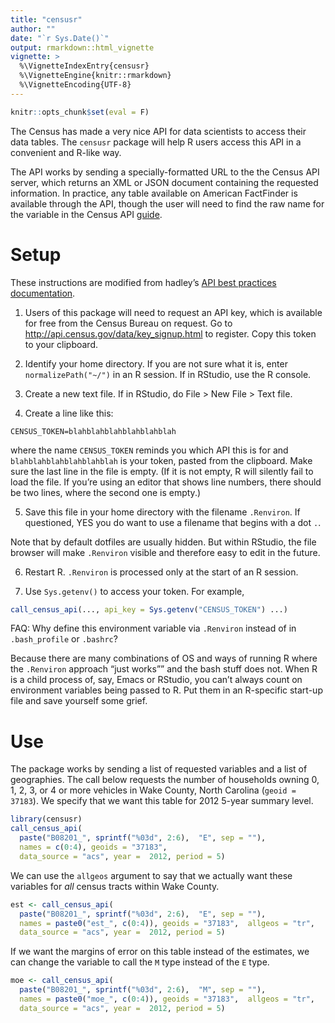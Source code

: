 ```yaml
---
title: "censusr"
author: ""
date: "`r Sys.Date()`"
output: rmarkdown::html_vignette
vignette: >
  %\VignetteIndexEntry{censusr}
  %\VignetteEngine{knitr::rmarkdown}
  %\VignetteEncoding{UTF-8}
---
```

```r
knitr::opts_chunk$set(eval = F)
```

The Census has made a very nice API for data scientists to access their data
tables. The `censusr` package will help R users access this API in a convenient
and R-like way.

The API works by sending a specially-formatted URL to the the Census API server,
which returns an XML or JSON document containing the requested information. In 
practice, any table available on American FactFinder is available through the
API, though the user will need to find the raw name for the variable in the
Census API 
[guide](http://www.census.gov/data/developers/data-sets/acs-survey-5-year-data.html).

# Setup
These instructions are modified from hadley's 
[API best practices documentation](https://cran.r-project.org/web/packages/httr/vignettes/api-packages.html).

1. Users of this package will need to request an API key, which is available for 
free from the Census Bureau on request. Go to
[http://api.census.gov/data/key_signup.html](http://api.census.gov/data/key_signup.html)
to register. Copy this token to your clipboard.

2. Identify your home directory. If you are not sure what it is, enter 
`normalizePath("~/")` in an R session. If in RStudio, use the R console.

3. Create a new text file. If in RStudio, do File > New File > Text file.

4. Create a line like this:

```
CENSUS_TOKEN=blahblahblahblahblahblah

```

where the name `CENSUS_TOKEN` reminds you which API this is for and 
`blahblahblahblahblahblah` is your token, pasted from the clipboard. Make sure 
the last line in the file is empty. (If it is not empty, R will silently fail 
to load the file. If you're using an editor that shows line numbers, there 
should be two lines, where the second one is empty.)

5. Save this file in your home directory with the filename `.Renviron`. If 
questioned, YES you do want to use a filename that begins with a dot `.`.

Note that by default dotfiles are usually hidden. But within RStudio, the file 
browser will make `.Renviron` visible and therefore easy to edit in the future.

6. Restart R. `.Renviron` is processed only at the start of an R session.

7. Use `Sys.getenv()` to access your token. For example,

```r
call_census_api(..., api_key = Sys.getenv("CENSUS_TOKEN") ...)
```

FAQ: Why define this environment variable via `.Renviron` instead of in 
`.bash_profile` or `.bashrc`?

Because there are many combinations of OS and ways of running R where the 
`.Renviron` approach "just works"" and the bash stuff does not. When R is a 
child process of, say, Emacs or RStudio, you can't always count on environment 
variables being passed to R. Put them in an R-specific start-up file and save 
yourself some grief.

# Use
The package works by sending a list of requested variables and a list of
geographies. The call below requests the number of households owning 0, 1, 2, 3,
or 4 or more vehicles in Wake County, North Carolina (`geoid = 37183`). We
specify that we want this table for 2012 5-year summary level.

```r
library(censusr)
call_census_api(
  paste("B08201_", sprintf("%03d", 2:6),  "E", sep = ""),
  names = c(0:4), geoids = "37183",  
  data_source = "acs", year =  2012, period = 5) 
```

We can use the `allgeos` argument to say that we actually want these variables
for *all* census tracts within Wake County.

```r
est <- call_census_api(
  paste("B08201_", sprintf("%03d", 2:6),  "E", sep = ""),
  names = paste0("est_", c(0:4)), geoids = "37183",  allgeos = "tr",
  data_source = "acs", year =  2012, period = 5) 
```

If we want the margins of error on this table instead of the estimates, we can
change the variable to call the `M` type instead of the `E` type.

```r
moe <- call_census_api(
  paste("B08201_", sprintf("%03d", 2:6),  "M", sep = ""),
  names = paste0("moe_", c(0:4)), geoids = "37183",  allgeos = "tr",
  data_source = "acs", year =  2012, period = 5) 
```
